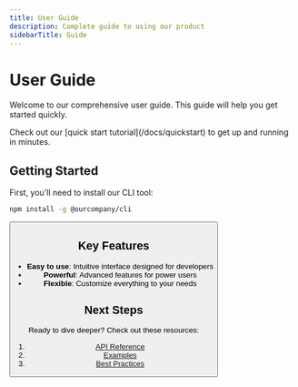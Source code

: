 ```yaml
---
title: User Guide
description: Complete guide to using our product
sidebarTitle: Guide
---
```



# User Guide

Welcome to our comprehensive user guide. This guide will help you get started quickly.

<Alert type="info" title="New to our product?">
  Check out our [quick start tutorial](/docs/quickstart) to get up and running in minutes.
</Alert>

## Getting Started

First, you'll need to install our CLI tool:

```bash
npm install -g @ourcompany/cli
```

<Button label="Download Now" href="/download" />

## Key Features

- **Easy to use**: Intuitive interface designed for developers
- **Powerful**: Advanced features for power users
- **Flexible**: Customize everything to your needs

## Next Steps

Ready to dive deeper? Check out these resources:

1. [API Reference](/docs/api)
2. [Examples](/docs/examples)
3. [Best Practices](/docs/best-practices)
